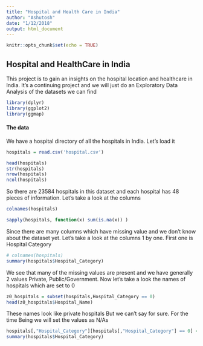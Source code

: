 ```yaml
---
title: "Hospital and Health Care in India"
author: "Ashutosh"
date: "1/12/2018"
output: html_document
---
```


```r
knitr::opts_chunk$set(echo = TRUE)
```

## Hospital and HealthCare in India

This project is to gain an insights on the hospital location and healthcare in India. It's a continuing project and we will just do an Exploratory Data Analysis of the datasets we can find

```r
library(dplyr)
library(ggplot2)
library(ggmap)

```

#### The data 

We have a hospital directory of all the hospitals in India. Let's load it 

```r

hospitals = read.csv('hospital.csv')

```

```r
head(hospitals)
str(hospitals)
nrow(hospitals)
ncol(hospitals)
```

So there are 23584 hospitals in this dataset and each hospital has 48 pieces of information. Let's take a look at the columns 

```r
colnames(hospitals)
```

```r
sapply(hospitals, function(x) sum(is.na(x)) )
```

Since there are many columns which have missing value and we don't know about the dataset yet. Let's take a look at the columns 1 by one. First one is Hospital Category

```r
# colnames(hospitals)
summary(hospitals$Hospital_Category)
```

We see that many of the missing values are present and we have generally 2 values  Private, Public/Government. Now let's take a look the names of hospitals which are set to 0 

```r
z0_hospitals = subset(hospitals,Hospital_Category == 0)
head(z0_hospitals$Hospital_Name)
```

These  names look like private hospitals But we can't say for sure. For the time Being we will set the values as N/As

```r
hospitals[,"Hospital_Category"][hospitals[,"Hospital_Category"] == 0] <- NA
summary(hospitals$Hospital_Category)
```

